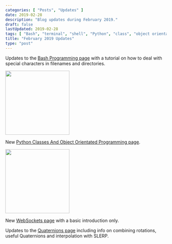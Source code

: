 ```yaml
---
categories: [ "Posts", "Updates" ]
date: 2019-02-28
description: "Blog updates during February 2019."
draft: false
lastUpdated: 2019-02-28
tags: [ "Bash", "terminal", "shell", "Python", "class", "object orientated", "OO", "Quaternion", "SLERP", "WebSocket" ]
title: "February 2019 Updates"
type: "post"
---
```



Updates to the <a href="/programming/languages/bash#dealing-with-special-characters">Bash Programming page</a> with a tutorial on how to deal with special characters in filenames and directories.


<Image src={terminal_icon} width="200px"></Image>

New <a href="/programming/languages/python/python-classes-and-object-orientated-programming">Python Classes And Object Orientated Programming page</a>.


<Image src={python_icon} width="200px"></Image>

New <a href="/programming/website-design/websockets">WebSockets page</a> with a basic introduction only.

Updates to the <a href="/mathematics/geometry/quaternions/">Quaternions page</a> including info on combining rotations, useful Quaternions and interpolation with SLERP.
